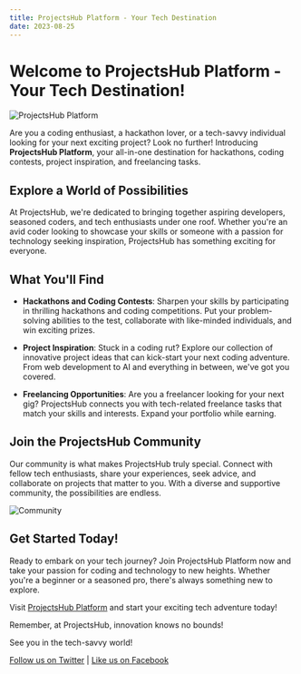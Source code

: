 ```yaml
---
title: ProjectsHub Platform - Your Tech Destination
date: 2023-08-25
---
```


# Welcome to ProjectsHub Platform - Your Tech Destination!

![ProjectsHub Platform](https://unsplash.com/photos/wX2L8L-fGeA/download?ixid=M3wxMjA3fDB8MXxzZWFyY2h8MXx8Z2l0aHVifGVufDB8fHx8MTY5Mjk4MzkxNnww&force=true&w=2400)

Are you a coding enthusiast, a hackathon lover, or a tech-savvy individual looking for your next exciting project? Look no further! Introducing **ProjectsHub Platform**, your all-in-one destination for hackathons, coding contests, project inspiration, and freelancing tasks.

## Explore a World of Possibilities

At ProjectsHub, we're dedicated to bringing together aspiring developers, seasoned coders, and tech enthusiasts under one roof. Whether you're an avid coder looking to showcase your skills or someone with a passion for technology seeking inspiration, ProjectsHub has something exciting for everyone.

## What You'll Find

- **Hackathons and Coding Contests**: Sharpen your skills by participating in thrilling hackathons and coding competitions. Put your problem-solving abilities to the test, collaborate with like-minded individuals, and win exciting prizes.

- **Project Inspiration**: Stuck in a coding rut? Explore our collection of innovative project ideas that can kick-start your next coding adventure. From web development to AI and everything in between, we've got you covered.

- **Freelancing Opportunities**: Are you a freelancer looking for your next gig? ProjectsHub connects you with tech-related freelance tasks that match your skills and interests. Expand your portfolio while earning.

## Join the ProjectsHub Community

Our community is what makes ProjectsHub truly special. Connect with fellow tech enthusiasts, share your experiences, seek advice, and collaborate on projects that matter to you. With a diverse and supportive community, the possibilities are endless.

![Community](https://unsplash.com/photos/wX2L8L-fGeA/download?ixid=M3wxMjA3fDB8MXxzZWFyY2h8MXx8Z2l0aHVifGVufDB8fHx8MTY5Mjk4MzkxNnww&force=true&w=2400)

## Get Started Today!

Ready to embark on your tech journey? Join ProjectsHub Platform now and take your passion for coding and technology to new heights. Whether you're a beginner or a seasoned pro, there's always something new to explore.

Visit [ProjectsHub Platform](https://www.projectshub.org) and start your exciting tech adventure today!

Remember, at ProjectsHub, innovation knows no bounds!

See you in the tech-savvy world!

[Follow us on Twitter](https://twitter.com/projectshub) | [Like us on Facebook](https://facebook.com/projectshub)
